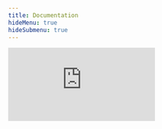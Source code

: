 ```yaml
---
title: Documentation
hideMenu: true
hideSubmenu: true
---
```


<IFrame
  id="jssdk-iframe"
  title="Documentation V6"
  scrolling="no"
  src="https://api.Example.com/maps-sdk-for-web/6.x/6.25.0/documentation/dist/index.html"
  frameBorder="0"
  isAutoHeight
  iFrameResizeOptions={{
    checkOrigin: false,
    inPageLinks: true,
    messageCallback: function (event) {
      const iframe = event.iframe
      const msg = event.message
      switch (msg.type) {
        case 'classLoaded':
          window.location.hash = msg.className
          break
        case 'ready':
          if (window.location.hash) {
            iframe.iFrameResizer.sendMessage({
              type: 'loadClass',
              className: window.location.hash.replace('#', ''),
            })
          }
          break
      }
    },
  }}
/>
